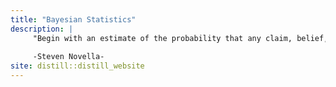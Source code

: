 ```yaml
---
title: "Bayesian Statistics"
description: |
     "Begin with an estimate of the probability that any claim, belief, hypothesis is true, then look at any new data and update the probability given the new data."
     
     -Steven Novella-
site: distill::distill_website
---
```


